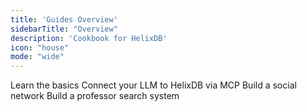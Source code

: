 ```yaml
---
title: 'Guides Overview'
sidebarTitle: "Overview"
description: 'Cookbook for HelixDB'
icon: "house"
mode: "wide"
---
```


<CardGroup cols={2}>
  <Card
    title="The Basics"
    href="../guides/the-basics/sample"
  >
    Learn the basics
  </Card>
  <Card
    title="MCP"
    href="../guides/mcp/mcp-guide"
  >
    Connect your LLM to HelixDB via MCP
  </Card>
  <Card
    title="Social Network"
    href="../guides/socialnetwork/social"
  >
    Build a social network
  </Card>
  <Card
    title="Professor Search"
    href="../guides/professors/prof"
  >
    Build a professor search system
  </Card>
</CardGroup>